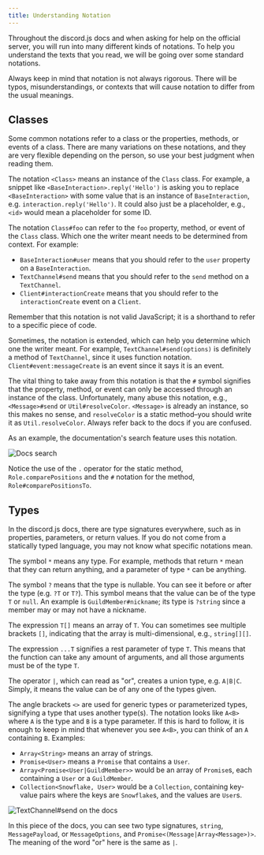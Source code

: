 ```yaml
---
title: Understanding Notation
---
```


Throughout the discord.js docs and when asking for help on the official server, you will run into many different kinds of notations. To help you understand the texts that you read, we will be going over some standard notations.

<Callout>
	Always keep in mind that notation is not always rigorous. There will be typos, misunderstandings, or contexts that will cause notation to differ from the usual meanings.
</Callout>

## Classes

Some common notations refer to a class or the properties, methods, or events of a class. There are many variations on these notations, and they are very flexible depending on the person, so use your best judgment when reading them.

The notation `<Class>` means an instance of the `Class` class. For example, a snippet like `<BaseInteraction>.reply('Hello')` is asking you to replace `<BaseInteraction>` with some value that is an instance of `BaseInteraction`, e.g. `interaction.reply('Hello')`. It could also just be a placeholder, e.g., `<id>` would mean a placeholder for some ID.

The notation `Class#foo` can refer to the `foo` property, method, or event of the `Class` class. Which one the writer meant needs to be determined from context. For example:

- `BaseInteraction#user` means that you should refer to the `user` property on a `BaseInteraction`.
- `TextChannel#send` means that you should refer to the `send` method on a `TextChannel`.
- `Client#interactionCreate` means that you should refer to the `interactionCreate` event on a `Client`.

<Callout>
	Remember that this notation is not valid JavaScript; it is a shorthand to refer to a specific piece of code.
</Callout>

Sometimes, the notation is extended, which can help you determine which one the writer meant. For example, `TextChannel#send(options)` is definitely a method of `TextChannel`, since it uses function notation. `Client#event:messageCreate` is an event since it says it is an event.

The vital thing to take away from this notation is that the `#` symbol signifies that the property, method, or event can only be accessed through an instance of the class. Unfortunately, many abuse this notation, e.g., `<Message>#send` or `Util#resolveColor`. `<Message>` is already an instance, so this makes no sense, and `resolveColor` is a static method–you should write it as `Util.resolveColor`. Always refer back to the docs if you are confused.

As an example, the documentation's search feature uses this notation.

![Docs search](./images/search.png)

Notice the use of the `.` operator for the static method, `Role.comparePositions` and the `#` notation for the method, `Role#comparePositionsTo`.

## Types

In the discord.js docs, there are type signatures everywhere, such as in properties, parameters, or return values. If you do not come from a statically typed language, you may not know what specific notations mean.

The symbol `*` means any type. For example, methods that return `*` mean that they can return anything, and a parameter of type `*` can be anything.

The symbol `?` means that the type is nullable. You can see it before or after the type (e.g. `?T` or `T?`). This symbol means that the value can be of the type `T` or `null`. An example is `GuildMember#nickname`; its type is `?string` since a member may or may not have a nickname.

The expression `T[]` means an array of `T`. You can sometimes see multiple brackets `[]`, indicating that the array is multi-dimensional, e.g., `string[][]`.

The expression `...T` signifies a rest parameter of type `T`. This means that the function can take any amount of arguments, and all those arguments must be of the type `T`.

The operator `|`, which can read as "or", creates a union type, e.g. `A|B|C`. Simply, it means the value can be of any one of the types given.

The angle brackets `<>` are used for generic types or parameterized types, signifying a type that uses another type(s). The notation looks like `A<B>` where `A` is the type and `B` is a type parameter. If this is hard to follow, it is enough to keep in mind that whenever you see `A<B>`, you can think of an `A` containing `B`. Examples:

- `Array<String>` means an array of strings.
- `Promise<User>` means a `Promise` that contains a `User`.
- `Array<Promise<User|GuildMember>>` would be an array of `Promise`s, each containing a `User` or a `GuildMember`.
- `Collection<Snowflake, User>` would be a `Collection`, containing key-value pairs where the keys are `Snowflake`s, and the values are `User`s.

![TextChannel#send on the docs](./images/send.png)

In this piece of the docs, you can see two type signatures, `string`, `MessagePayload`, or `MessageOptions`, and `Promise<(Message|Array<Message>)>`. The meaning of the word "or" here is the same as `|`.

